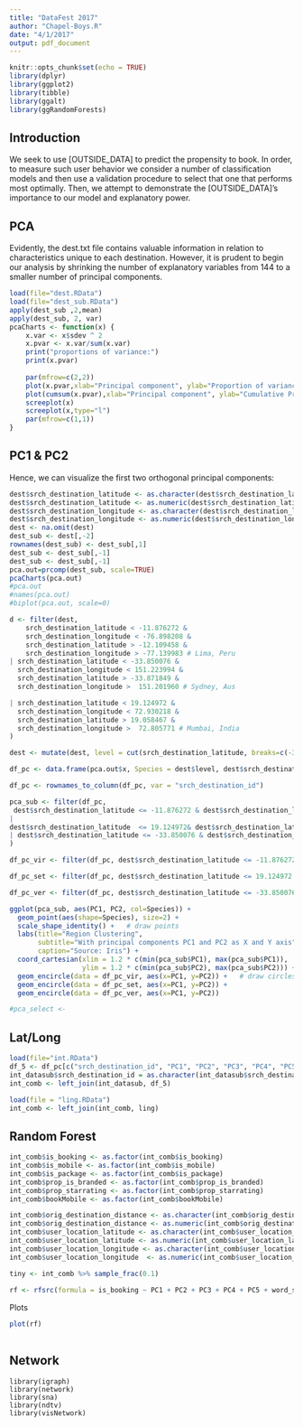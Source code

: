 ```yaml
---
title: "DataFest 2017"
author: "Chapel-Boys.R"
date: "4/1/2017"
output: pdf_document
---
```


```r
knitr::opts_chunk$set(echo = TRUE)
library(dplyr)
library(ggplot2)
library(tibble)
library(ggalt)
library(ggRandomForests)
```

## Introduction

We seek to use [OUTSIDE_DATA] to predict the propensity to book. In order, to measure such user behavior we consider a number of classification models and then use a validation procedure to select that one that performs most optimally. Then, we attempt to demonstrate the [OUTSIDE_DATA]'s importance to our model and explanatory power. 

## PCA

Evidently, the dest.txt file contains valuable information in relation to characteristics unique to each destination. However, it is prudent to begin our analysis by shrinking the number of explanatory variables from 144 to a smaller number of principal components. 

```r
load(file="dest.RData")
load(file="dest_sub.RData")
apply(dest_sub ,2,mean)
apply(dest_sub, 2, var)
pcaCharts <- function(x) {
    x.var <- x$sdev ^ 2
    x.pvar <- x.var/sum(x.var)
    print("proportions of variance:")
    print(x.pvar)
    
    par(mfrow=c(2,2))
    plot(x.pvar,xlab="Principal component", ylab="Proportion of variance explained", ylim=c(0,1), type='b')
    plot(cumsum(x.pvar),xlab="Principal component", ylab="Cumulative Proportion of variance explained", ylim=c(0,1), type='b')
    screeplot(x)
    screeplot(x,type="l")
    par(mfrow=c(1,1))
}
```

## PC1 & PC2

Hence, we can visualize the first two orthogonal principal components:

```r
dest$srch_destination_latitude <- as.character(dest$srch_destination_latitude)
dest$srch_destination_latitude <- as.numeric(dest$srch_destination_latitude)
dest$srch_destination_longitude <- as.character(dest$srch_destination_longitude)
dest$srch_destination_longitude <- as.numeric(dest$srch_destination_longitude)
dest <- na.omit(dest)
dest_sub <- dest[,-2]
rownames(dest_sub) <- dest_sub[,1]
dest_sub <- dest_sub[,-1]
dest_sub <- dest_sub[,-1]
pca.out=prcomp(dest_sub, scale=TRUE)
pcaCharts(pca.out)
#pca.out
#names(pca.out)
#biplot(pca.out, scale=0)

d <- filter(dest, 
    srch_destination_latitude < -11.876272 &
    srch_destination_longitude < -76.898208 & 
    srch_destination_latitude > -12.109458 &  
    srch_destination_longitude > -77.139983 # Lima, Peru
| srch_destination_latitude < -33.850076 & 
  srch_destination_longitude < 151.223994 & 
  srch_destination_latitude > -33.871849 & 
  srch_destination_longitude >  151.201960 # Sydney, Aus

| srch_destination_latitude < 19.124972 & 
  srch_destination_longitude < 72.930218 & 
  srch_destination_latitude > 19.058467 & 
  srch_destination_longitude >  72.805771 # Mumbai, India
) 

dest <- mutate(dest, level = cut(srch_destination_latitude, breaks=c(-34,-13, 19, 20), labels = c("Lima, Peru", "Sydney, Aus", "Mumbai, India")))

df_pc <- data.frame(pca.out$x, Species = dest$level, dest$srch_destination_id)

df_pc <- rownames_to_column(df_pc, var = "srch_destination_id")

pca_sub <- filter(df_pc, 
 dest$srch_destination_latitude <= -11.876272 & dest$srch_destination_latitude >= -12.109458
|
dest$srch_destination_latitude  <= 19.124972& dest$srch_destination_latitude >= 19.058467 
| dest$srch_destination_latitude <= -33.850076 & dest$srch_destination_latitude >= -33.871849
)

df_pc_vir <- filter(df_pc, dest$srch_destination_latitude <= -11.876272 & dest$srch_destination_latitude >= -12.109458)  # df for 'virginica'

df_pc_set <- filter(df_pc, dest$srch_destination_latitude <= 19.124972 & dest$srch_destination_latitude >= 19.058467)  # df for 'setosa'#

df_pc_ver <- filter(df_pc, dest$srch_destination_latitude <= -33.850076 & dest$srch_destination_latitude >= -33.871849)  # df for 'versicolor'

ggplot(pca_sub, aes(PC1, PC2, col=Species)) + 
  geom_point(aes(shape=Species), size=2) +
  scale_shape_identity() +   # draw points
  labs(title="Region Clustering", 
       subtitle="With principal components PC1 and PC2 as X and Y axis",
       caption="Source: Iris") + 
  coord_cartesian(xlim = 1.2 * c(min(pca_sub$PC1), max(pca_sub$PC1)), 
                  ylim = 1.2 * c(min(pca_sub$PC2), max(pca_sub$PC2))) +   # change axis limits
  geom_encircle(data = df_pc_vir, aes(x=PC1, y=PC2)) +   # draw circles
  geom_encircle(data = df_pc_set, aes(x=PC1, y=PC2)) + 
  geom_encircle(data = df_pc_ver, aes(x=PC1, y=PC2))

#pca_select <- 
```

## Lat/Long

```r
load(file="int.RData")
df_5 <- df_pc[c("srch_destination_id", "PC1", "PC2", "PC3", "PC4", "PC5")]
int_datasub$srch_destination_id = as.character(int_datasub$srch_destination_id)
int_comb <- left_join(int_datasub, df_5)

load(file = "ling.RData")
int_comb <- left_join(int_comb, ling)

```

## Random Forest 

```r
int_comb$is_booking <- as.factor(int_comb$is_booking)
int_comb$is_mobile <- as.factor(int_comb$is_mobile)
int_comb$is_package <- as.factor(int_comb$is_package)
int_comb$prop_is_branded <- as.factor(int_comb$prop_is_branded)
int_comb$prop_starrating <- as.factor(int_comb$prop_starrating)
int_comb$bookMobile <- as.factor(int_comb$bookMobile)

int_comb$orig_destination_distance <- as.character(int_comb$orig_destination_distance)
int_comb$orig_destination_distance <- as.numeric(int_comb$orig_destination_distance)
int_comb$user_location_latitude <- as.character(int_comb$user_location_latitude)
int_comb$user_location_latitude <- as.numeric(int_comb$user_location_latitude)
int_comb$user_location_longitude <- as.character(int_comb$user_location_longitude)
int_comb$user_location_longitude  <- as.numeric(int_comb$user_location_longitude )

tiny <- int_comb %>% sample_frac(0.1)
  
rf <- rfsrc(formula = is_booking ~ PC1 + PC2 + PC3 + PC4 + PC5 + word_simplicity + user_location_latitude + user_location_longitude + orig_destination_distance + is_mobile + is_package + channel + srch_adults_cnt + srch_children_cnt + srch_rm_cnt + hotel_country + prop_is_branded + prop_starrating + distance_band + hist_price_band + popularity_band + cnt + bookMobile, data = tiny, family = class, tree.err = TRUE, importance = TRUE)
```

Plots 

```r
plot(rf)
    
```
## Network

```
library(igraph)
library(network) 
library(sna)
library(ndtv)
library(visNetwork)
 ```

